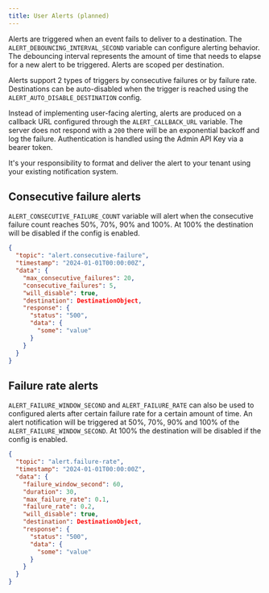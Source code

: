 ```yaml
---
title: User Alerts (planned)
---
```


Alerts are triggered when an event fails to deliver to a destination. The `ALERT_DEBOUNCING_INTERVAL_SECOND` variable can configure alerting behavior. The debouncing interval represents the amount of time that needs to elapse for a new alert to be triggered. Alerts are scoped per destination.

Alerts support 2 types of triggers by consecutive failures or by failure rate. Destinations can be auto-disabled when the trigger is reached using the `ALERT_AUTO_DISABLE_DESTINATION` config.

Instead of implementing user-facing alerting, alerts are produced on a callback URL configured through the `ALERT_CALLBACK_URL` variable. The server does not respond with a `200` there will be an exponential backoff and log the failure. Authentication is handled using the Admin API Key via a bearer token.

It's your responsibility to format and deliver the alert to your tenant using your existing notification system.

## Consecutive failure alerts

`ALERT_CONSECUTIVE_FAILURE_COUNT` variable will alert when the consecutive failure count reaches 50%, 70%, 90% and 100%. At 100% the destination will be disabled if the config is enabled.

```json
{
  "topic": "alert.consecutive-failure",
  "timestamp": "2024-01-01T00:00:00Z",
  "data": {
    "max_consecutive_failures": 20,
    "consecutive_failures": 5,
    "will_disable": true,
    "destination": DestinationObject,
    "response": {
      "status": "500",
      "data": {
        "some": "value"
      }
    }
  }
}
```

## Failure rate alerts

`ALERT_FAILURE_WINDOW_SECOND` and `ALERT_FAILURE_RATE` can also be used to configured alerts after certain failure rate for a certain amount of time. An alert notification will be triggered at 50%, 70%, 90% and 100% of the `ALERT_FAILURE_WINDOW_SECOND`. At 100% the destination will be disabled if the config is enabled.

```json
{
  "topic": "alert.failure-rate",
  "timestamp": "2024-01-01T00:00:00Z",
  "data": {
    "failure_window_second": 60,
    "duration": 30,
    "max_failure_rate": 0.1,
    "failure_rate": 0.2,
    "will_disable": true,
    "destination": DestinationObject,
    "response": {
      "status": "500",
      "data": {
        "some": "value"
      }
    }
  }
}
```
